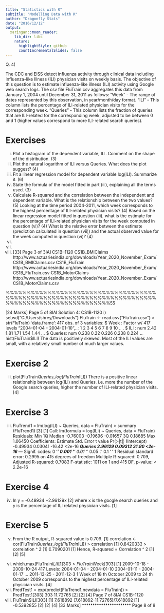 ```yaml
---
title: "Statistics with R"
subtitle: "Modelling Data with R"
author: "Dragonfly Stats"
date: "2016/12/12"
output:
  xaringan::moon_reader:
    lib_dir: libs
    nature:
      highlightStyle: github
      countIncrementalSlides: false
---
```




Q. 4)

The CDC and EISS detect influenza activity through clinical data including Influenza-like
Illness (ILI) physician visits on weekly basis. The objective of this question is to estimate
influenza-like illness (ILI) activity using Google web search logs.
The csv file FluTrain.csv aggregates this data from January 1, 2004 until December 31, 2011
as follows:
"Week" - The range of dates represented by this observation, in year/month/day format.
"ILI" - This column lists the percentage of ILI-related physician visits for the corresponding
week.
"Queries" - This column lists the fraction of queries that are ILI-related for the corresponding
week, adjusted to be between 0 and 1 (higher values correspond to more ILI-related search
queries).

Exercises
===================================================
i)
Plot a histogram of the dependent variable, ILI. Comment on the shape of the
distribution. (3)
ii) Plot the natural logarithm of ILI versus Queries. What does the plot suggest? (4)
iii) Fit a linear regression model for dependent variable log(ILI). Summarize it. (6)
iv) State the formula of the model fitted in part (iii), explaining all the terms used. (3)
v) Calculate R-squared and the correlation between the independent and dependent
variable. What is the relationship between the two values? (5)
Looking at the time period 2004-2011, which week corresponds to the highest
percentage of ILI-related physician visits? (4)
Based on the linear regression model fitted in question (iii), what is the estimate for
the percentage of ILI-related physician visits for the week computed in question (vi)? (4)
What is the relative error between the estimate (prediction calculated in question (vii))
and the actual observed value for the week computed in question (vi)? (4)
vi)
vii)
viii)
[33]
Page 3 of 3IAI
CS1B–1120
CS1B_BMIClaims
http://www.actuariesindia.org/downloads/Year_2020_November_Exam/CS1B_BMIClaims.csv
CS1B_FluTrain
http://www.actuariesindia.org/downloads/Year_2020_November_Exam/CS1B_FluTrain.csv
CS1B_MotorClaims
http://www.actuariesindia.org/downloads/Year_2020_November_Exam/CS1B_MotorClaims.csv

%%%%%%%%%%%%%%%%%%%%%%%%%%%%%%%%%%%%%%%%%%%%%%%%%%%%%%%%%%%%%%%%%%%%%%%%%%%%%%%%%%%%%%%%%%%%%%%%%55

[24 Marks]
Page 5 of 8IAI
Solution 4:
CS1B-1120
i)
setwd("C:/Users/shrey/Downloads")
FluTrain <- read.csv("FluTrain.csv")
> str(FluTrain)
'data.frame': 417 obs. of 3 variables:
$ Week
: Factor w/ 417 levels "2004-01-04 - 2004-01-10",..: 1 2 3 4 5 6 7 8 9 10 ..
.
$ ILI
: num 2.42 1.81 1.71 1.54 1.44 ...
$ Queries: num 0.238 0.22 0.226 0.238 0.224 ...
hist(FluTrain$ILI)
The data is positively skewed. Most of the ILI values are small, with a relatively small number of much larger values.

Exercise 2
=========================================================================
ii)
plot(FluTrain$Queries,log(FluTrain$ILI))
There is a positive linear relationship between log(ILI) and Queries.
i.e. more the number of the Google search queries, higher the number of ILI-related physician visits.
[4]



Exercise 3
=========================================================================
iii)
FluTrend1 = lm(log(ILI) ~ Queries, data = FluTrain)
> summary (FluTrend1)
[3]
[1]
Call:
lm(formula = log(ILI) ~ Queries, data = FluTrain)
Residuals:
Min
1Q
Median
-0.76003 -0.19696 -0.01657
3Q
0.18685
Max
1.06450
Coefficients:
Estimate Std. Error t value Pr(>|t|)
(Intercept) -0.49934
0.03041 -16.42
<2e-16 ***
Queries
2.96129
0.09312
31.80
<2e-16 ***
---
Signif. codes: 0 ‘***’ 0.001 ‘**’ 0.01 ‘*’ 0.05 ‘.’ 0.1 ‘ ’ 1
Residual standard error: 0.2995 on 415 degrees of freedom
Multiple R-squared: 0.709,
Adjusted R-squared: 0.7083
F-statistic: 1011 on 1 and 415 DF, p-value: < 2.2e-16


Exercise 4
=========================================================================
iv)
ln y = -0.49934 +2.96129x [2]
where x is the google search queries and y is the percentage of ILI related physician visits. [1]


Exercise 5
=========================================================================
v)
From the R output, R-squared value is 0.709. [1]
correlation <- cor(FluTrain$Queries,log(FluTrain$ILI))
> correlation
[1] 0.8420333
> correlation ^ 2
[1] 0.7090201 [1]
Hence, R-squared = Correlation ^ 2
[1]
[2]
[5]
vi)
which.max(FluTrain$ILI)
[1] 303
> FluTrain$Week[303]
[1] 2009-10-18 - 2009-10-24
417 Levels: 2004-01-04 - 2004-01-10 2004-01-11 - 2004-01-17 ... 2011-12-25 - 2011-12-3
1
Week of 18 th October 2009 to 24 th October 2009 corresponds to the highest percentage of ILI-related physician visits.
[4]
vii)
PredTest1 = exp(predict(FluTrend1,newdata = FluTrain))
> PredTest1[303]
303
11.72765
[2]
[2]
[4]
Page 7 of 8IAI
CS1B-1120
viii)
FluTrain$ILI[303]
[1] 7.618892
(7.618892-11.72765)/7.618892
[1] -0.5392855
[2]
[2]
[4]
[33 Marks]
***********************
Page 8 of 8
